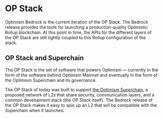 # OP Stack

Optimism Bedrock is the current iteration of the OP Stack. The Bedrock release provides the tools for launching a production-quality Optimistic Rollup blockchain. At this point in time, the APIs for the different layers of the OP Stack are still tightly coupled to this Rollup configuration of the stack.

## OP Stack and Superchain

The OP Stack is the set of software that powers Optimism — currently in the form of the software behind Optimism Mainnet and eventually in the form of the Optimism Superchain and its governance.

The OP Stack of today was built to support [the Optimism Superchain](https://docs.optimism.io/stack/explainer), a proposed network of L2s that share security, communication layers, and a common development stack (the OP Stack itself). The Bedrock release of the OP Stack makes it easy to spin up an L2 that will be compatible with the Superchain when it launches.
